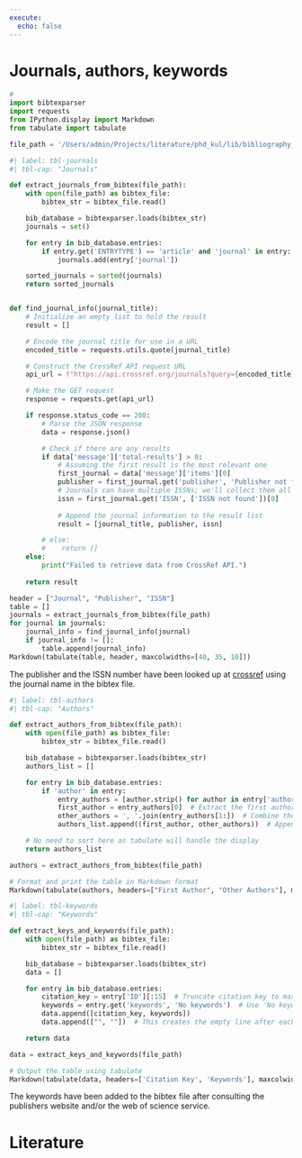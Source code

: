 ```yaml
---
execute:
  echo: false
---
```


# Journals, authors, keywords {#appendix-h}

\fontsize{9}{10}\selectfont

```python
# 
import bibtexparser
import requests
from IPython.display import Markdown
from tabulate import tabulate

file_path = '/Users/admin/Projects/literature/phd_kul/lib/bibliography_citedrive.bib'
```

<!-- add journal impact factor (h-score) google scholar scraping? 
merk op Software uitgever is MDPI niet Elsevier, beter zou zijn publisher ophalen
aan de hand van DOI -->

```python
#| label: tbl-journals
#| tbl-cap: "Journals"

def extract_journals_from_bibtex(file_path):
    with open(file_path) as bibtex_file:
        bibtex_str = bibtex_file.read()

    bib_database = bibtexparser.loads(bibtex_str)
    journals = set()

    for entry in bib_database.entries:
        if entry.get('ENTRYTYPE') == 'article' and 'journal' in entry:
            journals.add(entry['journal'])

    sorted_journals = sorted(journals)
    return sorted_journals


def find_journal_info(journal_title):
    # Initialize an empty list to hold the result
    result = []

    # Encode the journal title for use in a URL
    encoded_title = requests.utils.quote(journal_title)

    # Construct the CrossRef API request URL
    api_url = f"https://api.crossref.org/journals?query={encoded_title}"

    # Make the GET request
    response = requests.get(api_url)

    if response.status_code == 200:
        # Parse the JSON response
        data = response.json()

        # Check if there are any results
        if data['message']['total-results'] > 0:
            # Assuming the first result is the most relevant one
            first_journal = data['message']['items'][0]
            publisher = first_journal.get('publisher', 'Publisher not found')
            # Journals can have multiple ISSNs; we'll collect them all
            issn = first_journal.get('ISSN', ['ISSN not found'])[0]
        
            # Append the journal information to the result list
            result = [journal_title, publisher, issn]

        # else:
        #    return []
    else:
        print("Failed to retrieve data from CrossRef API.")
    
    return result

header = ["Journal", "Publisher", "ISSN"]
table = []
journals = extract_journals_from_bibtex(file_path)
for journal in journals:
    journal_info = find_journal_info(journal)
    if journal_info != []:
        table.append(journal_info)
Markdown(tabulate(table, header, maxcolwidths=[40, 35, 10]))
```

The publisher and the ISSN number have been looked up at [crossref](https://www.crossref.org) using the journal name in the bibtex file.

```python
#| label: tbl-authors
#| tbl-cap: "Authors"

def extract_authors_from_bibtex(file_path):
    with open(file_path) as bibtex_file:
        bibtex_str = bibtex_file.read()

    bib_database = bibtexparser.loads(bibtex_str)
    authors_list = []

    for entry in bib_database.entries:
        if 'author' in entry:
            entry_authors = [author.strip() for author in entry['author'].split(' and ')]
            first_author = entry_authors[0]  # Extract the first author
            other_authors = ', '.join(entry_authors[1:])  # Combine the remaining authors
            authors_list.append((first_author, other_authors))  # Append as a tuple

    # No need to sort here as tabulate will handle the display
    return authors_list

authors = extract_authors_from_bibtex(file_path)

# Format and print the table in Markdown format
Markdown(tabulate(authors, headers=["First Author", "Other Authors"], maxcolwidths=[40, 50]))
```

\newpage
```python
#| label: tbl-keywords
#| tbl-cap: "Keywords"

def extract_keys_and_keywords(file_path):
    with open(file_path) as bibtex_file:
        bibtex_str = bibtex_file.read()

    bib_database = bibtexparser.loads(bibtex_str)
    data = []

    for entry in bib_database.entries:
        citation_key = entry['ID'][:15]  # Truncate citation key to max 15 characters
        keywords = entry.get('keywords', 'No keywords')  # Use 'No keywords' if not present
        data.append([citation_key, keywords])
        data.append(["", ""])  # This creates the empty line after each entry

    return data

data = extract_keys_and_keywords(file_path)

# Output the table using tabulate
Markdown(tabulate(data, headers=['Citation Key', 'Keywords'], maxcolwidths=[20, 55]))
```

The keywords have been added to the bibtex file after consulting the publishers website and/or the web of science service.

\fontsize{11}{12}\selectfont

\newpage

# Literature